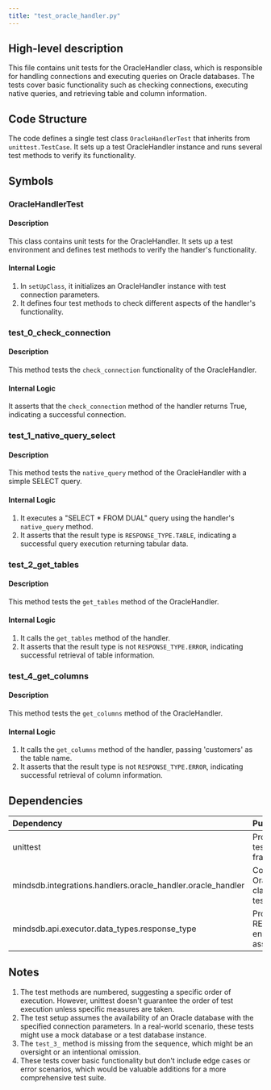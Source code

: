 ```yaml
---
title: "test_oracle_handler.py"
---
```


## High-level description
This file contains unit tests for the OracleHandler class, which is responsible for handling connections and executing queries on Oracle databases. The tests cover basic functionality such as checking connections, executing native queries, and retrieving table and column information.

## Code Structure
The code defines a single test class `OracleHandlerTest` that inherits from `unittest.TestCase`. It sets up a test OracleHandler instance and runs several test methods to verify its functionality.

## Symbols

### OracleHandlerTest
#### Description
This class contains unit tests for the OracleHandler. It sets up a test environment and defines test methods to verify the handler's functionality.

#### Internal Logic
1. In `setUpClass`, it initializes an OracleHandler instance with test connection parameters.
2. It defines four test methods to check different aspects of the handler's functionality.

### test_0_check_connection
#### Description
This method tests the `check_connection` functionality of the OracleHandler.

#### Internal Logic
It asserts that the `check_connection` method of the handler returns True, indicating a successful connection.

### test_1_native_query_select
#### Description
This method tests the `native_query` method of the OracleHandler with a simple SELECT query.

#### Internal Logic
1. It executes a "SELECT * FROM DUAL" query using the handler's `native_query` method.
2. It asserts that the result type is `RESPONSE_TYPE.TABLE`, indicating a successful query execution returning tabular data.

### test_2_get_tables
#### Description
This method tests the `get_tables` method of the OracleHandler.

#### Internal Logic
1. It calls the `get_tables` method of the handler.
2. It asserts that the result type is not `RESPONSE_TYPE.ERROR`, indicating successful retrieval of table information.

### test_4_get_columns
#### Description
This method tests the `get_columns` method of the OracleHandler.

#### Internal Logic
1. It calls the `get_columns` method of the handler, passing 'customers' as the table name.
2. It asserts that the result type is not `RESPONSE_TYPE.ERROR`, indicating successful retrieval of column information.

## Dependencies
| Dependency | Purpose |
|:-----------|:--------|
| unittest | Provides the testing framework |
| mindsdb.integrations.handlers.oracle_handler.oracle_handler | Contains the OracleHandler class being tested |
| mindsdb.api.executor.data_types.response_type | Provides the RESPONSE_TYPE enum used in assertions |

## Notes
1. The test methods are numbered, suggesting a specific order of execution. However, unittest doesn't guarantee the order of test execution unless specific measures are taken.
2. The test setup assumes the availability of an Oracle database with the specified connection parameters. In a real-world scenario, these tests might use a mock database or a test database instance.
3. The `test_3_` method is missing from the sequence, which might be an oversight or an intentional omission.
4. These tests cover basic functionality but don't include edge cases or error scenarios, which would be valuable additions for a more comprehensive test suite.